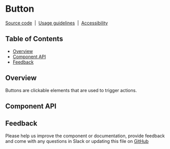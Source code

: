 <!-- Button.stories.mdx --->

# Button

[Source code](https://github.com/richmccartney/mono-design-system/tree/main/packages/react/src/components/Button)
&nbsp;|&nbsp;
[Usage guidelines](#)
&nbsp;|&nbsp;
[Accessibility](#)

## Table of Contents

<!-- START doctoc generated TOC please keep comment here to allow auto update -->
<!-- DON'T EDIT THIS SECTION, INSTEAD RE-RUN doctoc TO UPDATE -->


- [Overview](#overview)
- [Component API](#component-api)
- [Feedback](#feedback)

<!-- END doctoc generated TOC please keep comment here to allow auto update -->

## Overview

Buttons are clickable elements that are used to trigger actions.

<Preview>
    <Story id="components-button--basic" />
</Preview>

## Component API

<Props />

## Feedback

Please help us improve the component or documentation, provide feedback and come with any questions in Slack or updating this file on
[GitHub](https://github.com/richmccartney/mono-design-system/edit/main/packages/react/src/components/Button/Button.mdx)
